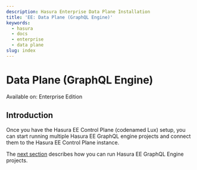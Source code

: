 ```yaml
---
description: Hasura Enterprise Data Plane Installation
title: 'EE: Data Plane (GraphQL Engine)'
keywords:
  - hasura
  - docs
  - enterprise
  - data plane
slug: index
---
```



# Data Plane (GraphQL Engine)

<div className='badge badge--primary heading-badge'>Available on: Enterprise Edition</div>

## Introduction

Once you have the Hasura EE Control Plane (codenamed Lux) setup, you can start running multiple Hasura EE GraphQL engine
projects and connect them to the Hasura EE Control Plane instance.

The [next section](/enterprise/data-plane/installation.mdx) describes how you can run Hasura EE GraphQL Engine projects.
